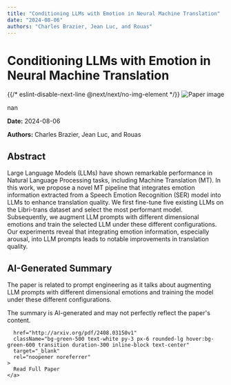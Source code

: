 ```yaml
---
title: "Conditioning LLMs with Emotion in Neural Machine Translation"
date: "2024-08-06"
authors: "Charles Brazier, Jean Luc, and Rouas"
---
```



<div className="bg-gray-800 text-white min-h-screen p-8">
  <h1 className="text-4xl font-bold mb-6">Conditioning LLMs with Emotion in Neural Machine Translation</h1>

  <div className="mb-8">
    {{/* eslint-disable-next-line @next/next/no-img-element */}}
    <img
      src="/images/papers/Conditioning LLMs with Emotion in Neural Machine Translation.png"
      alt="Paper image"
      className="w-full h-auto rounded-lg"
    />
    <p className="text-sm text-gray-400 mt-2">nan</p>
  </div>

  <p className="text-gray-300 mb-2"><strong>Date:</strong> 2024-08-06</p>
  <p className="text-gray-300 italic mb-6"><strong>Authors:</strong> Charles Brazier, Jean Luc, and Rouas</p>

  <div className="bg-gray-700 p-6 rounded-lg mb-8">
    <h2 className="text-2xl font-semibold mb-4">Abstract</h2>
    <p>Large Language Models (LLMs) have shown remarkable performance in Natural
Language Processing tasks, including Machine Translation (MT). In this work, we
propose a novel MT pipeline that integrates emotion information extracted from
a Speech Emotion Recognition (SER) model into LLMs to enhance translation
quality. We first fine-tune five existing LLMs on the Libri-trans dataset and
select the most performant model. Subsequently, we augment LLM prompts with
different dimensional emotions and train the selected LLM under these different
configurations. Our experiments reveal that integrating emotion information,
especially arousal, into LLM prompts leads to notable improvements in
translation quality.</p>
  </div>

  <div className="bg-gray-700 p-6 rounded-lg mb-8">
    <h2 className="text-2xl font-semibold mb-4">AI-Generated Summary</h2>
    <p>The paper is related to prompt engineering as it talks about augmenting LLM prompts with different dimensional emotions and training the model under these different configurations.</p>
  </div>

  <p className="text-sm text-gray-400 mt-8 mb-8">
    The summary is AI-generated and may not perfectly reflect the paper's content.
  </p>

  <div className="flex justify-center">
    
      href="http://arxiv.org/pdf/2408.03150v1"
      className="bg-green-500 text-white py-3 px-6 rounded-lg hover:bg-green-600 transition duration-300 inline-block text-center"
      target="_blank"
      rel="noopener noreferrer"
    >
      Read Full Paper
    </a>
  </div>
</div>
